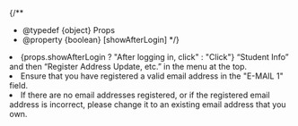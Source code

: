 {/**
  * @typedef {object} Props
  * @property {boolean} [showAfterLogin]
  */}

<li>
  <Fragment>{props.showAfterLogin ? "After logging in, click" : "Click"}</Fragment> “Student Info” and then “Register Address Update, etc.” in the menu at the top.
</li>
<li>
  Ensure that you have registered a valid email address in the "E-MAIL 1" field.
</li>
<li>
  If there are no email addresses registered, or if the registered email address is incorrect, please change it to an existing email address that you own.
</li>
